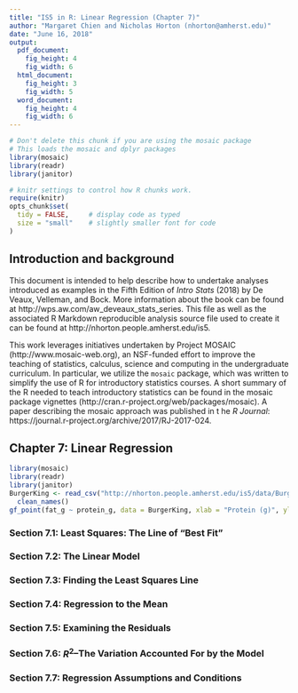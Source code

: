 ```yaml
---
title: "IS5 in R: Linear Regression (Chapter 7)"
author: "Margaret Chien and Nicholas Horton (nhorton@amherst.edu)"
date: "June 16, 2018"
output: 
  pdf_document:
    fig_height: 4
    fig_width: 6
  html_document:
    fig_height: 3
    fig_width: 5
  word_document:
    fig_height: 4
    fig_width: 6
---
```



```r
# Don't delete this chunk if you are using the mosaic package
# This loads the mosaic and dplyr packages
library(mosaic)
library(readr)
library(janitor)
```

```r
# knitr settings to control how R chunks work.
require(knitr)
opts_chunk$set(
  tidy = FALSE,     # display code as typed
  size = "small"    # slightly smaller font for code
)
```

## Introduction and background 

This document is intended to help describe how to undertake analyses introduced 
as examples in the Fifth Edition of *Intro Stats* (2018) by De Veaux, Velleman, and Bock.
More information about the book can be found at http://wps.aw.com/aw_deveaux_stats_series.  This
file as well as the associated R Markdown reproducible analysis source file used to create it can be found at http://nhorton.people.amherst.edu/is5.

This work leverages initiatives undertaken by Project MOSAIC (http://www.mosaic-web.org), an NSF-funded effort to improve the teaching of statistics, calculus, science and computing in the undergraduate curriculum. In particular, we utilize the `mosaic` package, which was written to simplify the use of R for introductory statistics courses. A short summary of the R needed to teach introductory statistics can be found in the mosaic package vignettes (http://cran.r-project.org/web/packages/mosaic).  A paper describing the mosaic approach was published in t
he *R Journal*: https://journal.r-project.org/archive/2017/RJ-2017-024.

## Chapter 7: Linear Regression

```r
library(mosaic)
library(readr)
library(janitor)
BurgerKing <- read_csv("http://nhorton.people.amherst.edu/is5/data/Burger_King_items.csv") %>%
  clean_names()
gf_point(fat_g ~ protein_g, data = BurgerKing, xlab = "Protein (g)", ylab = "Fat (g)")
```

### Section 7.1: Least Squares: The Line of "Best Fit"

### Section 7.2: The Linear Model

### Section 7.3: Finding the Least Squares Line

### Section 7.4: Regression to the Mean

### Section 7.5: Examining the Residuals

### Section 7.6: $R^2$--The Variation Accounted For by the Model

### Section 7.7: Regression Assumptions and Conditions